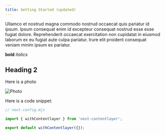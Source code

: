```yaml
---
title: Getting Started (updated)
---
```


Ullamco et nostrud magna commodo nostrud occaecat quis pariatur id ipsum. Ipsum
consequat enim id excepteur consequat nostrud esse esse fugiat dolore.
Reprehenderit occaecat exercitation non cupidatat in eiusmod laborum ex eu
fugiat aute culpa pariatur. Irure elit proident consequat veniam minim ipsum ex
pariatur.

**bold**
_italics_

## Heading 2

Here is a photo

![Photo](/screenshot.png)

Here is a code snippet:

```js
// next.config.mjs

import { withContentlayer } from 'next-contentlayer';

export default withContentlayer({});
```

